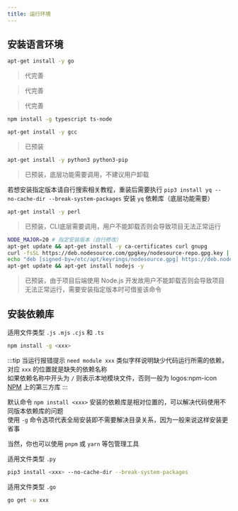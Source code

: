 ```yaml
---
title: 运行环境
---
```


##

## 安装语言环境

<Tabs>
  <TabItem value="go" label="Go">

  ```bash
  apt-get install -y go
  ```

  </TabItem>

  <TabItem value="bun" label="Bun (JavaScript)">

  > 代完善

  </TabItem>

  <TabItem value="lua" label="Lua">

  > 代完善

  </TabItem>

  <TabItem value="ruby" label="Ruby">

  > 代完善

  </TabItem>

  <TabItem value="ts-nopde" label="ts-node (TypeScript)">

  ```bash
  npm install -g typescript ts-node
  ```

  </TabItem>

  <TabItem value="c" label="C">

  ```bash
  apt-get install -y gcc
  ```
  > 已预装

  </TabItem>

  <TabItem value="python" label="Python">

  ```bash
  apt-get install -y python3 python3-pip
  ```
  > 已预装，底层功能需要调用，不建议用户卸载  

  若想安装指定版本请自行搜索相关教程，重装后需要执行 `pip3 install yq --no-cache-dir --break-system-packages` 安装 `yq` 依赖库（底层功能需要）

  </TabItem>

  <TabItem value="perl" label="Perl">

  ```bash
  apt-get install -y perl
  ```
  > 已预装，CLI底层需要调用，用户不能卸载否则会导致项目无法正常运行

  </TabItem>

  <TabItem value="nodejs" label="Node.js (JavaScript)">

  ```bash
  NODE_MAJOR=20 # 指定安装版本（自行修改）
  apt-get update && apt-get install -y ca-certificates curl gnupg
  curl -fsSL https://deb.nodesource.com/gpgkey/nodesource-repo.gpg.key | gpg --dearmor -o /etc/apt/keyrings/nodesource.gpg
  echo "deb [signed-by=/etc/apt/keyrings/nodesource.gpg] https://deb.nodesource.com/node_20.x nodistro main" | tee /etc/apt/sources.list.d/nodesource.list
  apt-get update && apt-get install nodejs -y
  ```
  > 已预装，由于项目后端使用 Node.js 开发故用户不能卸载否则会导致项目无法正常运行，需要安装指定版本时可借鉴该命令

  </TabItem>
</Tabs>


## 安装依赖库

<Tabs>
  <TabItem value="js&ts" label="JavaScript 和 TypeScript (Node.js / ts-node / Bun)" default>

  适用文件类型 `.js` `.mjs` `.cjs` 和 `.ts`

  ```bash
  npm install -g <xxx>
  ```
  :::tip
  当运行报错提示 `need module xxx` 类似字样说明缺少代码运行所需的依赖，对应 `xxx` 的位置就是缺失的依赖名称  
  如果依赖名称中开头为 `/` 则表示本地模块文件，否则一般为 <Icon size="18">logos\:npm-icon</Icon> [NPM](https://www.npmjs.com) 上的第三方库
  :::

  默认命令 `npm install <xxx>` 安装的依赖库是相对位置的，可以解决代码使用不同版本依赖库的问题  
  使用 `-g` 命令选项代表全局安装即不需要解决目录关系，因为一般来说这样安装更省事

  当然，你也可以使用 `pnpm` 或 `yarn` 等包管理工具

  </TabItem>

  <TabItem value="py" label="Python">

  适用文件类型 `.py`

  ```bash
  pip3 install <xxx> --no-cache-dir --break-system-packages
  ```

  </TabItem>

  <TabItem value="go" label="Go">

  适用文件类型 `.go`

  ```bash
  go get -u xxx
  ```

  </TabItem>
</Tabs>
